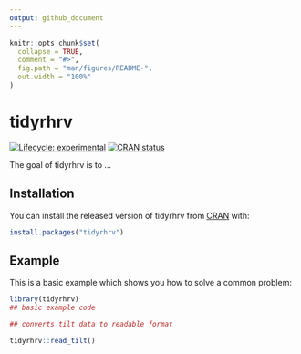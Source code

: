 ```yaml
---
output: github_document
---
```


<!-- README.md is generated from README.Rmd. Please edit that file -->

```r
knitr::opts_chunk$set(
  collapse = TRUE,
  comment = "#>",
  fig.path = "man/figures/README-",
  out.width = "100%"
)
```

# tidyrhrv

<!-- badges: start -->
[![Lifecycle: experimental](https://img.shields.io/badge/lifecycle-experimental-orange.svg)](https://www.tidyverse.org/lifecycle/#experimental)
[![CRAN status](https://www.r-pkg.org/badges/version/tidyrhrv)](https://CRAN.R-project.org/package=tidyrhrv)
<!-- badges: end -->

The goal of tidyrhrv is to ...

## Installation

You can install the released version of tidyrhrv from [CRAN](https://CRAN.R-project.org) with:

``` r
install.packages("tidyrhrv")
```

## Example

This is a basic example which shows you how to solve a common problem:

```r
library(tidyrhrv)
## basic example code

## converts tilt data to readable format

tidyrhrv::read_tilt()
```

